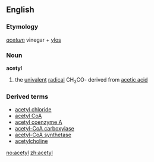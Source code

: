 ==English==

===Etymology===
{{L.}} ''[[acetum]]'' vinegar + {{Gr.}} [[ylos]]

===Noun===
'''acetyl'''

#{{chemistry}} the [[univalent]] [[radical]] CH<sub>3</sub>CO- derived from [[acetic acid]]

===Derived terms===
*[[acetyl chloride]]
*[[acetyl CoA]]
*[[acetyl coenzyme A]]
*[[acetyl-CoA carboxylase]]
*[[acetyl-CoA synthetase]]
*[[acetylcholine]]

[[no:acetyl]]
[[zh:acetyl]]